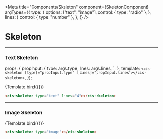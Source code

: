 
<Meta
  title="Components/Skeleton"
  component={SkeletonComponent}
  argTypes={{
    type: {
      options: ["text", "image"],
      control: { type: "radio" },
    },
    lines: {
      control: { type: "number" },
    },
  }}
/>

# Skeleton

---

### Text Skeleton

  props: {
    propInput: {
      type: args.type,
      lines: args.lines,
    },
  },
  template: `<cis-skeleton [type]="propInput.type" [lines]="propInput.lines"></cis-skeleton>`,
});

<Canvas>
  <Story name="Text Skeleton" args={{ type: "text", lines: 4 }}>
    {Template.bind({})}
  </Story>
</Canvas>

```html
<cis-skeleton type="text" lines="4"></cis-skeleton>
```

---

### Image Skeleton

<Canvas>
  <Story name="Image Skeleton" args={{ type: "image" }}>
    {Template.bind({})}
  </Story>
</Canvas>

```html
<cis-skeleton type="image"></cis-skeleton>
```

<ArgsTable of={SkeletonComponent} />
